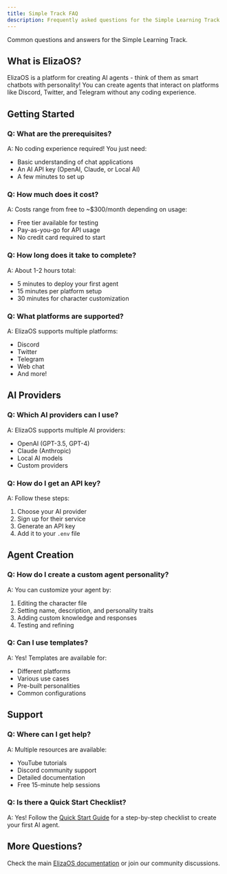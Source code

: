 ```yaml
---
title: Simple Track FAQ
description: Frequently asked questions for the Simple Learning Track
---
```


Common questions and answers for the Simple Learning Track.

## What is ElizaOS?

ElizaOS is a platform for creating AI agents - think of them as smart chatbots with personality! You
can create agents that interact on platforms like Discord, Twitter, and Telegram without any coding
experience.

## Getting Started

### Q: What are the prerequisites?

A: No coding experience required! You just need:

- Basic understanding of chat applications
- An AI API key (OpenAI, Claude, or Local AI)
- A few minutes to set up

### Q: How much does it cost?

A: Costs range from free to ~$300/month depending on usage:

- Free tier available for testing
- Pay-as-you-go for API usage
- No credit card required to start

### Q: How long does it take to complete?

A: About 1-2 hours total:

- 5 minutes to deploy your first agent
- 15 minutes per platform setup
- 30 minutes for character customization

### Q: What platforms are supported?

A: ElizaOS supports multiple platforms:

- Discord
- Twitter
- Telegram
- Web chat
- And more!

## AI Providers

### Q: Which AI providers can I use?

A: ElizaOS supports multiple AI providers:

- OpenAI (GPT-3.5, GPT-4)
- Claude (Anthropic)
- Local AI models
- Custom providers

### Q: How do I get an API key?

A: Follow these steps:

1. Choose your AI provider
2. Sign up for their service
3. Generate an API key
4. Add it to your `.env` file

## Agent Creation

### Q: How do I create a custom agent personality?

A: You can customize your agent by:

1. Editing the character file
2. Setting name, description, and personality traits
3. Adding custom knowledge and responses
4. Testing and refining

### Q: Can I use templates?

A: Yes! Templates are available for:

- Different platforms
- Various use cases
- Pre-built personalities
- Common configurations

## Support

### Q: Where can I get help?

A: Multiple resources are available:

- YouTube tutorials
- Discord community support
- Detailed documentation
- Free 15-minute help sessions

### Q: Is there a Quick Start Checklist?

A: Yes! Follow the [Quick Start Guide](./getting-started/quick-start) for a step-by-step checklist
to create your first AI agent.

## More Questions?

Check the main [ElizaOS documentation](../../core-concepts/) or join our community discussions.
